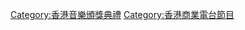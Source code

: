 {{catmore|叱咤樂壇流行榜|叱咤樂壇流行榜頒獎典禮}}
[[Category:香港音樂頒獎典禮|Category:香港音樂頒獎典禮]]
[[Category:香港商業電台節目|Category:香港商業電台節目]]